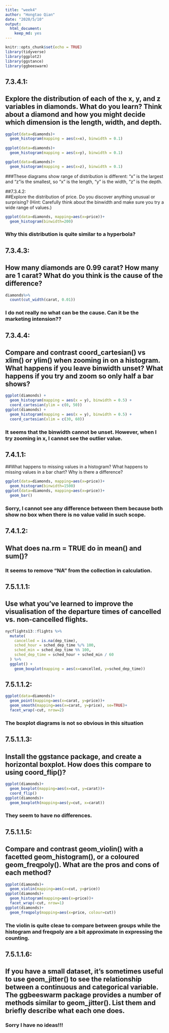 ```yaml
---
title: "week4"
author: "Hongtao Qian"
date: "2020/5/10"
output: 
  html_document: 
    keep_md: yes
---
```


```r
knitr::opts_chunk$set(echo = TRUE)
library(tidyverse)
library(ggplot2)
library(ggstance)
library(ggbeeswarm)
```

## 7.3.4.1:  
## Explore the distribution of each of the x, y, and z variables in diamonds. What do you learn? Think about a diamond and how you might decide which dimension is the length, width, and depth.
```r
ggplot(data=diamonds)+
  geom_histogram(mapping = aes(x=x), binwidth = 0.1)
  
ggplot(data=diamonds)+
  geom_histogram(mapping = aes(x=y), binwidth = 0.1)

ggplot(data=diamonds)+
  geom_histogram(mapping = aes(x=z), binwidth = 0.1)
```

###These diagrams show range of distribution is different: "x" is the largest and "z"is the smallest, so "x" is the length, "y" is the width, "z" is the depth.  

##7.3.4.2:  
##Explore the distribution of price. Do you discover anything unusual or surprising? (Hint: Carefully think about the binwidth and make sure you try a wide range of values.)
```r
ggplot(data=diamonds, mapping=aes(x=price))+
  geom_histogram(binwidth=200)
```

### Why this distribution is quite similar to a hyperbola?  

## 7.3.4.3:  
## How many diamonds are 0.99 carat? How many are 1 carat? What do you think is the cause of the difference?
```r
diamonds%>%
  count(cut_width(carat, 0.01))
```

### I do not really no what can be the cause. Can it be the marketing intension??  

## 7.3.4.4:  
## Compare and contrast coord_cartesian() vs xlim() or ylim() when zooming in on a histogram. What happens if you leave binwidth unset? What happens if you try and zoom so only half a bar shows?  
```r
ggplot(diamonds) + 
  geom_histogram(mapping = aes(x = y), binwidth = 0.5) +
  coord_cartesian(ylim = c(0, 50))
ggplot(diamonds) + 
  geom_histogram(mapping = aes(x = y), binwidth = 0.5) +
  coord_cartesian(xlim = c(30, 60))
```

### It seems that the binwidth cannot be unset. However, when I try zooming in x, I cannot see the outlier value.  

## 7.4.1.1:  
##What happens to missing values in a histogram? What happens to missing values in a bar chart? Why is there a difference?  
```r
ggplot(data=diamonds, mapping=aes(x=price))+
  geom_histogram(binwidth=1500)
ggplot(data=diamonds, mapping=aes(x=price))+
  geom_bar()
```

### Sorry, I cannot see any difference between them because both show no box when there is no value valid in such scope.  

## 7.4.1.2:  
## What does na.rm = TRUE do in mean() and sum()?  
### It seems to remove "NA" from the collection in calculation.  

## 7.5.1.1.1:  
## Use what you’ve learned to improve the visualisation of the departure times of cancelled vs. non-cancelled flights.
```r
nycflights13::flights %>% 
  mutate(
    cancelled = is.na(dep_time),
    sched_hour = sched_dep_time %/% 100,
    sched_min = sched_dep_time %% 100,
    sched_dep_time = sched_hour + sched_min / 60
  ) %>% 
  ggplot() + 
    geom_boxplot(mapping = aes(x=cancelled, y=sched_dep_time))
```

## 7.5.1.1.2:  
```r
ggplot(data=diamonds)+
  geom_point(mapping=aes(x=carat, y=price))+
  geom_smooth(mapping=aes(x=carat, y=price), se=TRUE)+
  facet_wrap(~cut, nrow=2)
```

### The boxplot diagrams is not so obvious in this situation

## 7.5.1.1.3:  
## Install the ggstance package, and create a horizontal boxplot. How does this compare to using coord_flip()?
```r
ggplot(diamonds)+
  geom_boxplot(mapping=aes(x=cut, y=carat))+
  coord_flip()
ggplot(diamonds)+
  geom_boxploth(mapping=aes(y=cut, x=carat))
```

### They seem to have no differences. 

## 7.5.1.1.5:  
## Compare and contrast geom_violin() with a facetted geom_histogram(), or a coloured geom_freqpoly(). What are the pros and cons of each method?
```r
ggplot(diamonds)+
  geom_violin(mapping=aes(x=cut, y=price))
ggplot(diamonds)+
  geom_histogram(mapping=aes(x=price))+
  facet_wrap(~cut, nrow=1)
ggplot(diamonds)+
  geom_freqpoly(mapping=aes(x=price, colour=cut))
```

### The violin is quite cleae to compare between groups while the histogram and freqpoly are a bit approximate in expressing the counting.  

## 7.5.1.1.6:  
## If you have a small dataset, it’s sometimes useful to use geom_jitter() to see the relationship between a continuous and categorical variable. The ggbeeswarm package provides a number of methods similar to geom_jitter(). List them and briefly describe what each one does.

### Sorry I have no ideas!!!
